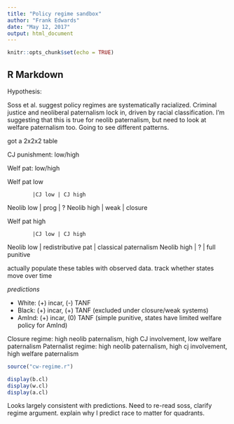 ```yaml
---
title: "Policy regime sandbox"
author: "Frank Edwards"
date: "May 12, 2017"
output: html_document
---
```


```r
knitr::opts_chunk$set(echo = TRUE)
```

## R Markdown

Hypothesis:

Soss et al. suggest policy regimes are systematically racialized. Criminal justice and neoliberal paternalism lock in, driven by racial classification. I'm suggesting that this is true for neolib paternalism, but need to look at welfare paternalism too. Going to see different patterns.

got a 2x2x2 table

CJ punishment: low/high

Welf pat: low/high

Welf pat low

            |CJ low | CJ high
Neolib low  | prog  | ?
Neolib high | weak  | closure

Welf pat high

            |CJ low | CJ high
Neolib low  | redistributive pat  | classical paternalism
Neolib high | ?  | full punitive

actually populate these tables with observed data. track whether states move over time

*predictions* 

- White: (+) incar, (-) TANF 
- Black: (+) incar, (+) TANF (excluded under closure/weak systems)
- AmInd: (+) incar, (0) TANF (simple punitive, states have limited welfare policy for AmInd)

Closure regime: high neolib paternalism, high CJ involvement, low welfare paternalism
Paternalist regime: high neolib paternalism, high cj involvement, high welfare paternalism

```r
source("cw-regime.r")

display(b.cl)
display(w.cl)
display(a.cl)
```

Looks largely consistent with predictions. Need to re-read soss, clarify regime argument. explain why I predict race to matter for quadrants. 